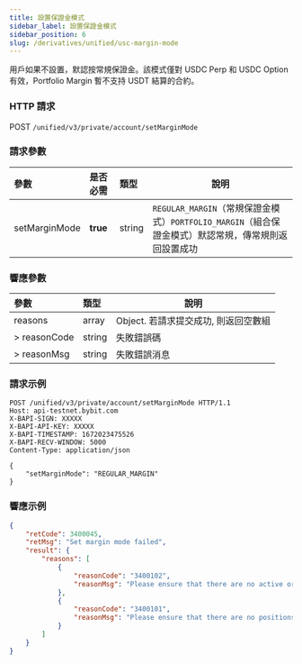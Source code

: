 ```yaml
---
title: 設置保證金模式
sidebar_label: 設置保證金模式
sidebar_position: 6
slug: /derivatives/unified/usc-margin-mode
---
```

用戶如果不設置，默認按常規保證金。該模式僅對 USDC Perp 和 USDC Option 有效，Portfolio Margin 暫不支持 USDT 結算的合約。

### HTTP 請求
POST `/unified/v3/private/account/setMarginMode`

### 請求參數
| 參數 | 是否必需 | 類型 | 說明|
|:----- |:-------|:-----|------ |
|setMarginMode |**true** |string |`REGULAR_MARGIN`（常規保證金模式）`PORTFOLIO_MARGIN`（組合保證金模式）默認常規，傳常規則返回設置成功|

### 響應參數
| 參數 | 類型 | 說明|
|:----- |:-----|----- |
|reasons |array|Object. 若請求提交成功, 則返回空數組 |
|> reasonCode |string |失敗錯誤碼 |
|> reasonMsg |string |失敗錯誤消息 |

### 請求示例

```http
POST /unified/v3/private/account/setMarginMode HTTP/1.1
Host: api-testnet.bybit.com
X-BAPI-SIGN: XXXXX
X-BAPI-API-KEY: XXXXX
X-BAPI-TIMESTAMP: 1672023475526
X-BAPI-RECV-WINDOW: 5000
Content-Type: application/json

{
    "setMarginMode": "REGULAR_MARGIN"
}
```

### 響應示例

```json
{
    "retCode": 3400045,
    "retMsg": "Set margin mode failed",
    "result": {
        "reasons": [
            {
                "reasonCode": "3400102",
                "reasonMsg": "Please ensure that there are no active orders in your USDC account, including Limit, Market and Conditional orders"
            },
            {
                "reasonCode": "3400101",
                "reasonMsg": "Please ensure that there are no positions in your USDC account, including USDC perpetual and options"
            }
        ]
    }
}
```